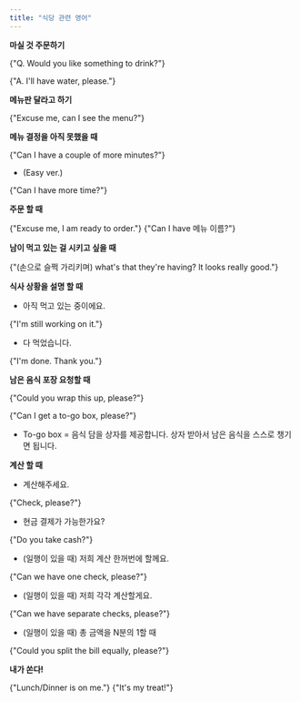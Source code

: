 ```yaml
---
title: "식당 관련 영어"
---
```


**마실 것 주문하기**

<EnglishSnippet>{"Q. Would you like something to drink?"}</EnglishSnippet>

<EnglishSnippet>{"A. I'll have water, please."}</EnglishSnippet>

**메뉴판 달라고 하기**

<EnglishSnippet>{"Excuse me, can I see the menu?"}</EnglishSnippet>

**메뉴 결정을 아직 못했을 때**

<EnglishSnippet>{"Can I have a couple of more minutes?"}</EnglishSnippet>

- (Easy ver.)

<EnglishSnippet>{"Can I have more time?"}</EnglishSnippet>

**주문 할 때**

<EnglishSnippet>{"Excuse me, I am ready to order."}</EnglishSnippet>
<EnglishSnippet>{"Can I have 메뉴 이름?"}</EnglishSnippet>

**남이 먹고 있는 걸 시키고 싶을 때**

<EnglishSnippet>
  {"(손으로 슬쩍 가리키며) what's that they're having? lt looks really good."}
</EnglishSnippet>

**식사 상황을 설명 할 때**

- 아직 먹고 있는 중이에요.

<EnglishSnippet>{"I'm still working on it."}</EnglishSnippet>

- 다 먹었습니다.

<EnglishSnippet>{"I'm done. Thank you."}</EnglishSnippet>

**남은 음식 포장 요청할 때**

<EnglishSnippet>{"Could you wrap this up, please?"}</EnglishSnippet>

<EnglishSnippet>{"Can I get a to-go box, please?"}</EnglishSnippet>

- To-go box = 음식 담을 상자를 제공합니다. 상자 받아서 남은 음식을 스스로 챙기면 됩니다.

**계산 할 때**

- 계산해주세요.

<EnglishSnippet>{"Check, please?"}</EnglishSnippet>

- 현금 결제가 가능한가요?

<EnglishSnippet>{"Do you take cash?"}</EnglishSnippet>

- (일행이 있을 때) 저희 계산 한꺼번에 할께요.

<EnglishSnippet>{"Can we have one check, please?"}</EnglishSnippet>

- (일행이 있을 때) 저희 각각 계산할게요.

<EnglishSnippet>{"Can we have separate checks, please?"}</EnglishSnippet>

- (일행이 있을 때) 총 금액을 N분의 1할 때

<EnglishSnippet>{"Could you split the bill equally, please?"}</EnglishSnippet>

**내가 쏜다!**

<EnglishSnippet>{"Lunch/Dinner is on me."}</EnglishSnippet>
<EnglishSnippet>{"It's my treat!"}</EnglishSnippet>
